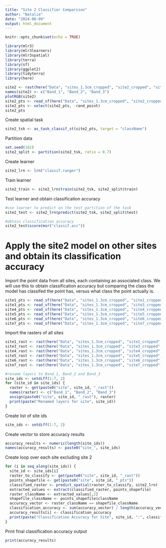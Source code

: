 ```yaml
---
title: "Site 2 Classifier Comparison"
author: "Natalie"
date: "2024-08-09"
output: html_document
---
```


```r
knitr::opts_chunk$set(echo = TRUE)
```

```r
library(mlr3)
library(mlr3learners)
library(mlr3spatial)
library(terra)
library(sf)
library(ggplot2)
library(tidyterra)
library(here)
```

```r
site2 <- rast(here("Data", "sites_1.3cm_cropped", "site2_cropped", "site2_cropped.tif"))
names(site2) <- c("Band_1", "Band_2", "Band_3")
plotRGB(site2)
site2_pts <- read_sf(here("Data", "sites_1.3cm_cropped", "site2_cropped", "site2_cropped_pts_rgb.gpkg"), stringsAsFactors = T)
site2_pts <- select(site2_pts, -rand_point)
site2_pts
```
Create spatial task
```r
site2_tsk <- as_task_classif_st(site2_pts, target = "className")
```

Partition data
```r
set.seed(102)
site2_split <- partition(site2_tsk, ratio = 0.7)
```

Create learner
```r
site2_lrn <- lrn("classif.ranger")
```

Train learner
```r
site2_train <- site2_lrn$train(site2_tsk, site2_split$train)
```

Test learner and obtain classification accuracy
```r
#use learner to predict on the test partition of the task
site2_test <- site2_lrn$predict(site2_tsk, site2_split$test)

#obtain classification accuracy
site2_test$score(msr("classif.acc"))
```

# Apply the site2 model on other sites and obtain its classification accuracy

Import the point data from all sites, each containing an associated class. We will use this to obtain classification accuracy but comparing the class the model has classifed the point has, versus what class the point actually is. 
```r
site1_pts <- read_sf(here("Data", "sites_1.3cm_cropped", "site1_cropped", "site1_cropped_pts.shp"))
site3_pts <- read_sf(here("Data", "sites_1.3cm_cropped", "site3_cropped", "site3_cropped_pts.shp"))
site4_pts <- read_sf(here("Data", "sites_1.3cm_cropped", "site4_cropped", "site4_cropped_pts.shp"))
site5_pts <- read_sf(here("Data", "sites_1.3cm_cropped", "site5_cropped", "site5_cropped_pts.shp"))
site6_pts <- read_sf(here("Data", "sites_1.3cm_cropped", "site6_cropped", "site6_cropped_pts.shp"))
site7_pts <- read_sf(here("Data", "sites_1.3cm_cropped", "site7_cropped", "site7_cropped_pts.shp"))
```

Import the rasters of all sites
```r
site1_rast <- rast(here("Data", "sites_1.3cm_cropped", "site1_cropped", "site1_cropped.tif"))
site3_rast <- rast(here("Data", "sites_1.3cm_cropped", "site3_cropped", "site3_cropped.tif"))
site4_rast <- rast(here("Data", "sites_1.3cm_cropped", "site4_cropped", "site4_cropped.tif"))
site5_rast <- rast(here("Data", "sites_1.3cm_cropped", "site5_cropped", "site5_cropped.tif"))
site6_rast <- rast(here("Data", "sites_1.3cm_cropped", "site6_cropped", "site6_cropped.tif"))
site7_rast <- rast(here("Data", "sites_1.3cm_cropped", "site7_cropped", "site7_cropped.tif"))

#rename layers to Band_1, Band_2 and Band_3
site_ids <- setdiff(1:7, 2)
for (site_id in site_ids) {
  raster <- get(paste0("site", site_id, "_rast"))
  names(raster) <- c("Band_1", "Band_2", "Band_3")
  assign(paste0("site", site_id, "_rast"), raster)
  print(paste("Renamed layers for site", site_id))
}
```


Create list of site ids
```r
site_ids <- setdiff(1:7, 2) 
```

Create vector to store accuracy results
```r
accuracy_results <- numeric(length(site_ids))
names(accuracy_results) <- paste0("site_", site_ids)
```

Create loop over each site excluding site 2
```r
for (i in seq_along(site_ids)) {
  site_id <- site_ids[i]
  raster_to_classify <- get(paste0("site", site_id, "_rast"))
  points_shapefile <- get(paste0("site", site_id, "_pts"))
  classified_raster <- predict_spatial(raster_to_classify, site2_lrn)
  extracted_values <- extract(classified_raster, points_shapefile)
  raster_className <- extracted_values[,2]
  shapefile_className <- points_shapefile$className
  accuracy_vector <- raster_className == shapefile_className
  classification_accuracy <- sum(accuracy_vector) / length(accuracy_vector)
  accuracy_results[i] <- classification_accuracy
  print(paste("Classification Accuracy for Site", site_id, ":", classification_accuracy))
}
```

Print final classification accuracy output
```r
print(accuracy_results)
```


